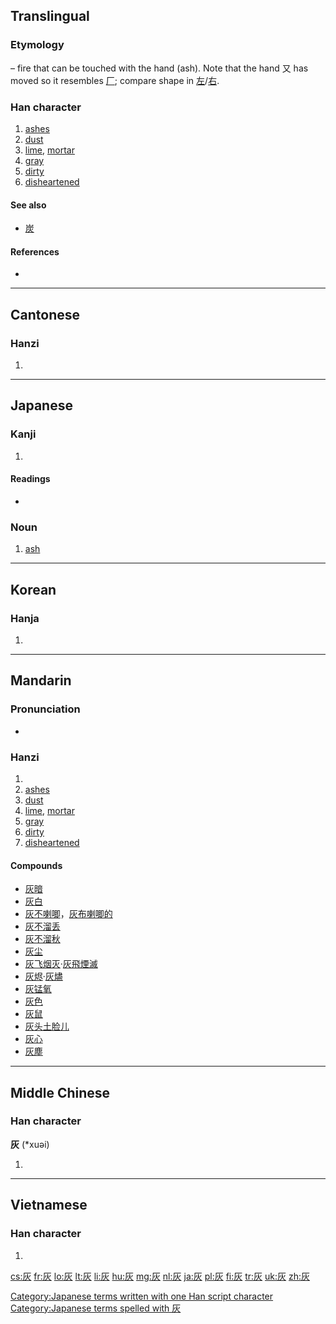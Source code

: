 ==Translingual==
{{stroke order|strokes=6}}

===Etymology===
{{Han compound|又|t1=hand|火|t2=fire|ls=ic}} – fire that can be touched with the hand (ash). Note that the hand 又 has moved so it resembles [[厂]]; compare shape in [[左]]/[[右]].

===Han character===
{{Han char|rn=86|rad=火|as=02|sn=6|four=7128<sub>9</sub>|canj=大火 (KF)}}

# [[ashes]]
# [[dust]]
# [[lime]], [[mortar]]
# [[gray]]
# [[dirty]]
# [[disheartened]]

====See also====
* [[炭]] <!-- visually similar -->

====References====
* {{Han ref|kx=0665.090|dkj=18859|dj=1075.050|hdz=32188.040|uh=7070|ud=28784|bh=A6C7|bd=42695}}

----

==Cantonese==

===Hanzi===
{{yue-hanzi|jyut=|y=fui1}}

# {{defn|lang=yue|sort=火02}}

----

==Japanese==

===Kanji===
{{ja-kanji|grade=6|rs=火02}}

# {{defn|lang=ja|sort=火02}}

====Readings====
* {{ja-readings|on=[[かい]] (kai)|kun=[[はい]] (hai)}}

===Noun===
{{ja-noun|k|hira=はい|rom=hai}}

# [[ash]]

[[Category:Japanese terms written with one Han script character]]
[[Category:Japanese terms spelled with 灰]]
----

==Korean==

===Hanja===
{{ko-hanja|hangeul=회|eumhun=|rv=hoe|mr=hoe|y=hoy}}

# {{defn|lang=ko|sort=火02}}

----

==Mandarin==

===Pronunciation===
* {{audio|Zh-hui.ogg|Audio}}

===Hanzi===
{{cmn-hanzi|pin=[[huī]] ([[hui1]])|wg=hui<sup>1</sup>}}

# {{defn|lang=cmn|sort=火02}}
# [[ashes]]
# [[dust]]
# [[lime]], [[mortar]]
# [[gray]]
# [[dirty]]
# [[disheartened]]

====Compounds====
* [[灰暗]]
* [[灰白]]
* [[灰不喇唧]]，[[灰布喇唧的]]
* [[灰不溜丢]]
* [[灰不溜秋]]
* [[灰尘]]
* [[灰飞烟灭]]·[[灰飛煙滅]]
* [[灰烬]]·[[灰燼]]
* [[灰锰氧]]
* [[灰色]]
* [[灰鼠]]
* [[灰头土脸儿]]
* [[灰心]]
* [[灰塵]]

----

==Middle Chinese==

===Han character===
'''灰''' (*xuəi)<!--note: asterisk indicates that this character appears more than four times in the Tang Dynasty corpus of literature-->

# {{defn|lang=zhx-mid|sort=火02}}

----

==Vietnamese==

===Han character===
{{vi-hantu|[[hôi]], [[hoi]], [[khôi]], [[vôi]], [[hui]]|rs=火02}}

# {{defn|lang=vi|sort=火02}}

[[cs:灰]]
[[fr:灰]]
[[lo:灰]]
[[lt:灰]]
[[li:灰]]
[[hu:灰]]
[[mg:灰]]
[[nl:灰]]
[[ja:灰]]
[[pl:灰]]
[[fi:灰]]
[[tr:灰]]
[[uk:灰]]
[[zh:灰]]